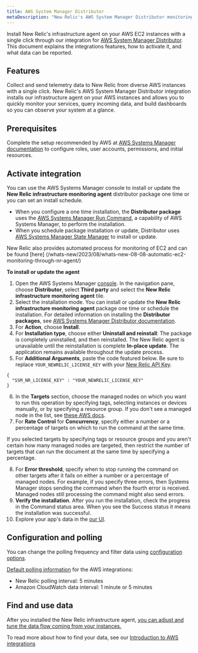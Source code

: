 ```yaml
---
title: AWS System Manager Distributor
metaDescription: "New Relic's AWS System Manager Distributor monitoring integration: what data it reports, and how to enable it."
---
```



Install New Relic's infrastructure agent on your AWS EC2 instances with a single click through our integration for [AWS System Manager Distributor](https://docs.aws.amazon.com/systems-manager/latest/userguide/distributor.html). This document explains the integrations features, how to activate it, and what data can be reported.

## Features

Collect and send telemetry data to New Relic from diverse AWS instances with a single click. New Relic's AWS System Manager Distributor integration installs our infrastructure agent on your AWS instances and allows you to quickly monitor your services, query incoming data, and build dashboards so you can observe your system at a glance. 

## Prerequisites

Complete the setup recommended by AWS at [AWS Systems Manager documentation](https://docs.aws.amazon.com/systems-manager/latest/userguide/systems-manager-setting-up.html) to configure roles, user accounts, permissions, and initial resources.

## Activate integration

You can use the AWS Systems Manager console to install or update the **New Relic infrastructure monitoring agent** distributor package one time or you can set an install schedule. 

* When you configure a one time installation, the **Distributor package** uses the [AWS Systems Manager Run Command](https://docs.aws.amazon.com/systems-manager/latest/userguide/run-command.html), a capability of AWS Systems Manager, to perform the installation.
* When you schedule package installation or update, Distributor uses [AWS Systems Manager State Manager](https://docs.aws.amazon.com/systems-manager/latest/userguide/systems-manager-state.html) to install or update.


New Relic also provides automated process for monitoring of EC2 and can be found [here] (/whats-new/2023/08/whats-new-08-08-automatic-ec2-monitoring-through-nr-agent/)

**To install or update the agent**

1. Open the AWS Systems Manager [console](https://console.aws.amazon.com/systems-manager). In the navigation pane, choose **Distributor**,  select **Third party** and select the **New Relic infrastructure monitoring agent** tile.
2. Select the installation mode. You can install or update the **New Relic infrastructure monitoring agent** package one time or schedule the installation. For detailed information on installing the **Distributor packages**, see [AWS Systems Manager Distributor documentation](https://docs.aws.amazon.com/systems-manager/latest/userguide/distributor-working-with-packages-deploy.html).
3. For **Action**, choose **Install**.
4. For **Installation type**, choose either **Uninstall and reinstall**: The package is completely uninstalled, and then reinstalled. The New Relic agent is unavailable until the reinstallation is complete **In-place update**. The application remains available throughout the update process. 
5. For **Additional Arguments**, paste the code featured below. Be sure to replace `YOUR_NEWRELIC_LICENSE_KEY` with your [New Relic API Key](https://docs.newrelic.com/docs/apis/intro-apis/new-relic-api-keys). 

```
{
  "SSM_NR_LICENSE_KEY" : "YOUR_NEWRELIC_LICENSE_KEY"
}

```

6. In the **Targets** section, choose the managed nodes on which you want to run this operation by specifying tags, selecting instances or devices manually, or by specifying a resource group.
If you don't see a managed node in the list, see [these AWS docs](https://docs.aws.amazon.com/systems-manager/latest/userguide/troubleshooting-managed-instances.html).
7. For **Rate Control** for **Concurrency**, specify either a number or a percentage of targets on which to run the command at the same time.

<Callout variant="tip">
If you selected targets by specifying tags or resource groups and you aren't certain how many managed nodes are targeted, then restrict the number of targets that can run the document at the same time by specifying a percentage.
</Callout>

8. For **Error threshold**, specify when to stop running the command on other targets after it fails on either a number or a percentage of managed nodes. For example, if you specify three errors, then Systems Manager stops sending the command when the fourth error is received. Managed nodes still processing the command might also send errors. 
9. **Verify the installation**. After you run the installation, check the progress in the Command status area. When you see the Success status it means the installation was successful.
9. Explore your app's data in the [our UI](one.newrelic.com).


## Configuration and polling 

You can change the polling frequency and filter data using [configuration options](/docs/integrations/new-relic-integrations/getting-started/configure-polling-frequency-data-collection-cloud-integrations).

[Default polling information](/docs/infrastructure/amazon-integrations/aws-integrations-list/aws-polling-intervals-infrastructure-integrations) for the AWS integrations:

- New Relic polling interval: 5 minutes
- Amazon CloudWatch data interval: 1 minute or 5 minutes


## Find and use data

After you installed the New Relic infrastructure agent, [you can adjust and tune the data flow coming from your instances.](/docs/infrastructure/infrastructure-monitoring/get-started/get-started-infrastructure-monitoring)

To read more about how to find your data, see our [Introduction to AWS integrations](/docs/infrastructure/amazon-integrations/get-started/introduction-aws-integrations/#insights)

